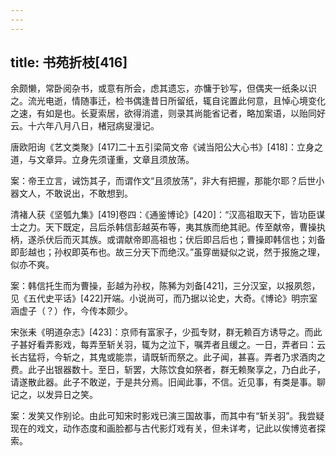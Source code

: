 ```yaml
---
---
---
```

title: 书苑折枝[416]
---




余颇懒，常卧阅杂书，或意有所会，虑其遗忘，亦慵于钞写，但偶夹一纸条以识之。流光电逝，情随事迁，检书偶逢昔日所留纸，辄自诧置此何意，且悼心境变化之速，有如是也。长夏索居，欲得消遣，则录其尚能省记者，略加案语，以贻同好云。十六年八月八日，楮冠病叟漫记。

唐欧阳询《艺文类聚》[417]二十五引梁简文帝《诫当阳公大心书》[418]：立身之道，与文章异。立身先须谨重，文章且须放荡。

案：帝王立言，诫饬其子，而谓作文“且须放荡”，非大有把握，那能尔耶？后世小器文人，不敢说出，不敢想到。

清褚人获《坚瓠九集》[419]卷四：《通鉴博论》[420]：“汉高祖取天下，皆功臣谋士之力。天下既定，吕后杀韩信彭越英布等，夷其族而绝其祀。传至献帝，曹操执柄，遂杀伏后而灭其族。或谓献帝即高祖也；伏后即吕后也；曹操即韩信也；刘备即彭越也；孙权即英布也。故三分天下而绝汉。”虽穿凿疑似之说，然于报施之理，似亦不爽。

案：韩信托生而为曹操，彭越为孙权，陈豨为刘备[421]，三分汉室，以报夙怨，见《五代史平话》[422]开端。小说尚可，而乃据以论史，大奇。《博论》明宗室涵虚子（？）作，今传本颇少。

宋张耒《明道杂志》[423]：京师有富家子，少孤专财，群无赖百方诱导之。而此子甚好看弄影戏，每弄至斩关羽，辄为之泣下，嘱弄者且缓之。一日，弄者曰：云长古猛将，今斩之，其鬼或能祟，请既斩而祭之。此子闻，甚喜。弄者乃求酒肉之费。此子出银器数十。至日，斩罢，大陈饮食如祭者，群无赖聚享之，乃白此子，请遂散此器。此子不敢逆，于是共分焉。旧闻此事，不信。近见事，有类是事。聊记之，以发异日之笑。

案：发笑又作别论。由此可知宋时影戏已演三国故事，而其中有“斩关羽”。我尝疑现在的戏文，动作态度和画脸都与古代影灯戏有关，但未详考，记此以俟博览者探索。